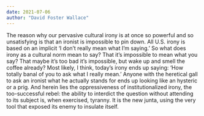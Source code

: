 ```yaml
---
date: 2021-07-06
author: "David Foster Wallace"
---
```


The reason why our pervasive cultural irony is at once so powerful and so unsatisfying is that an ironist is impossible to pin down. All U.S. irony is based on an implicit ‘I don’t really mean what I’m saying.’ So what does irony as a cultural norm mean to say? That it’s impossible to mean what you say? That maybe it’s too bad it’s impossible, but wake up and smell the coffee already? Most likely, I think, today’s irony ends up saying: ‘How totally banal of you to ask what I really mean.’ Anyone with the heretical gall to ask an ironist what he actually stands for ends up looking like an hysteric or a prig. And herein lies the oppressiveness of institutionalized irony, the too-successful rebel: the ability to interdict the question without attending to its subject is, when exercised, tyranny. It is the new junta, using the very tool that exposed its enemy to insulate itself.
